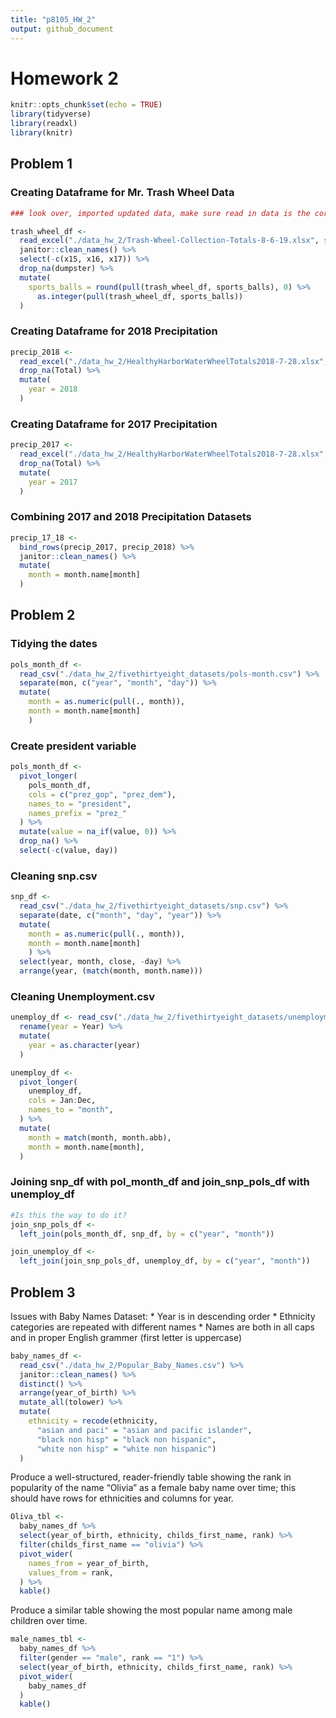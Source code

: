 ```yaml
---
title: "p8105_HW_2"
output: github_document
---
```


# Homework 2 

```r
knitr::opts_chunk$set(echo = TRUE)
library(tidyverse)
library(readxl)
library(knitr)
```

## Problem 1
### Creating Dataframe for Mr. Trash Wheel Data
```r
### look over, imported updated data, make sure read in data is the correct sheet

trash_wheel_df <- 
  read_excel("./data_hw_2/Trash-Wheel-Collection-Totals-8-6-19.xlsx", sheet = "Mr. Trash Wheel") %>% 
  janitor::clean_names() %>% 
  select(-c(x15, x16, x17)) %>% 
  drop_na(dumpster) %>% 
  mutate(
    sports_balls = round(pull(trash_wheel_df, sports_balls), 0) %>% 
      as.integer(pull(trash_wheel_df, sports_balls))
  )
```

### Creating Dataframe for 2018 Precipitation
```r
precip_2018 <- 
  read_excel("./data_hw_2/HealthyHarborWaterWheelTotals2018-7-28.xlsx", sheet = "2018 Precipitation", range = "A2:B14") %>% 
  drop_na(Total) %>% 
  mutate(
    year = 2018
  )
```

### Creating Dataframe for 2017 Precipitation
```r
precip_2017 <- 
  read_excel("./data_hw_2/HealthyHarborWaterWheelTotals2018-7-28.xlsx", sheet = "2017 Precipitation", range = "A2:B14") %>% 
  drop_na(Total) %>% 
  mutate(
    year = 2017
  )
```

### Combining 2017 and 2018 Precipitation Datasets
```r
precip_17_18 <- 
  bind_rows(precip_2017, precip_2018) %>% 
  janitor::clean_names() %>% 
  mutate(
    month = month.name[month]
  )
```

## Problem 2
### Tidying the dates 
```r
pols_month_df <- 
  read_csv("./data_hw_2/fivethirtyeight_datasets/pols-month.csv") %>% 
  separate(mon, c("year", "month", "day")) %>%
  mutate(
    month = as.numeric(pull(., month)),
    month = month.name[month]
    )
```

### Create president variable
```r
pols_month_df <- 
  pivot_longer(
    pols_month_df,
    cols = c("prez_gop", "prez_dem"),
    names_to = "president",
    names_prefix = "prez_"
  ) %>% 
  mutate(value = na_if(value, 0)) %>% 
  drop_na() %>% 
  select(-c(value, day))
```

### Cleaning snp.csv 
```r
snp_df <- 
  read_csv("./data_hw_2/fivethirtyeight_datasets/snp.csv") %>% 
  separate(date, c("month", "day", "year")) %>% 
  mutate(
    month = as.numeric(pull(., month)),
    month = month.name[month]
    ) %>% 
  select(year, month, close, -day) %>% 
  arrange(year, (match(month, month.name)))
```

### Cleaning Unemployment.csv
```r
unemploy_df <- read_csv("./data_hw_2/fivethirtyeight_datasets/unemployment.csv") %>% 
  rename(year = Year) %>% 
  mutate(
    year = as.character(year)
  )

unemploy_df <-
  pivot_longer(
    unemploy_df,
    cols = Jan:Dec,
    names_to = "month",
  ) %>% 
  mutate(
    month = match(month, month.abb),
    month = month.name[month],
  ) 
```


### Joining snp_df with pol_month_df and join_snp_pols_df with unemploy_df
```r
#Is this the way to do it?
join_snp_pols_df <- 
  left_join(pols_month_df, snp_df, by = c("year", "month"))

join_unemploy_df <- 
  left_join(join_snp_pols_df, unemploy_df, by = c("year", "month"))
```


## Problem 3

Issues with Baby Names Dataset:
* Year is in descending order
* Ethnicity categories are repeated with different names
* Names are both in all caps and in proper English grammer (first letter is uppercase)
```r
baby_names_df <- 
  read_csv("./data_hw_2/Popular_Baby_Names.csv") %>% 
  janitor::clean_names() %>% 
  distinct() %>% 
  arrange(year_of_birth) %>% 
  mutate_all(tolower) %>% 
  mutate(
    ethnicity = recode(ethnicity,
      "asian and paci" = "asian and pacific islander",
      "black non hisp" = "black non hispanic",
      "white non hisp" = "white non hispanic")
  )
```

Produce a well-structured, reader-friendly table showing the rank in popularity of the name “Olivia” as a female baby name over time; this should have rows for ethnicities and columns for year. 


```r
Oliva_tbl <-
  baby_names_df %>% 
  select(year_of_birth, ethnicity, childs_first_name, rank) %>% 
  filter(childs_first_name == "olivia") %>% 
  pivot_wider(
    names_from = year_of_birth, 
    values_from = rank,
  ) %>%
  kable()
```

Produce a similar table showing the most popular name among male children over time.
```r
male_names_tbl <-
  baby_names_df %>% 
  filter(gender == "male", rank == "1") %>% 
  select(year_of_birth, ethnicity, childs_first_name, rank) %>% 
  pivot_wider(
    baby_names_df
  )
  kable()
```

